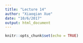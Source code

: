 ```yaml
---
title: "Lecture 14"
author: "Xiaoqian Xue"
date: "10/6/2017"
output: html_document
---
```


```r
knitr::opts_chunk$set(echo = TRUE)
```

